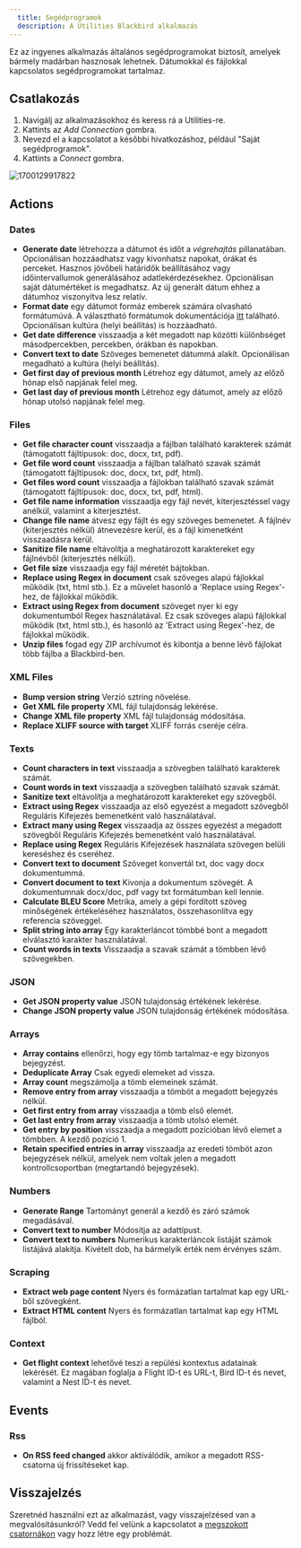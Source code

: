 ```yaml
---
  title: Segédprogramok
  description: A Utilities Blackbird alkalmazás
---
```


<LinkCard title="Megtekintés a Github-on" target="_blank" href="https://github.com/bb-io/Utilities" icon="github" />

Ez az ingyenes alkalmazás általános segédprogramokat biztosít, amelyek bármely madárban hasznosak lehetnek. Dátumokkal és fájlokkal kapcsolatos segédprogramokat tartalmaz.

## Csatlakozás

1. Navigálj az alkalmazásokhoz és keress rá a Utilities-re.
2. Kattints az _Add Connection_ gombra.
3. Nevezd el a kapcsolatot a későbbi hivatkozáshoz, például "Saját segédprogramok".
4. Kattints a _Connect_ gombra.

![1700129917822](https://raw.githubusercontent.com/bb-io/Utilities/main/image/README/1700129917822.png)

## Actions

### Dates

- **Generate date** létrehozza a dátumot és időt a _végrehajtás_ pillanatában. Opcionálisan hozzáadhatsz vagy kivonhatsz napokat, órákat és perceket. Hasznos jövőbeli határidők beállításához vagy időintervallumok generálásához adatlekérdezésekhez. Opcionálisan saját dátumértéket is megadhatsz. Az új generált dátum ehhez a dátumhoz viszonyítva lesz relatív.
- **Format date** egy dátumot formáz emberek számára olvasható formátumúvá. A választható formátumok dokumentációja [itt](https://ss64.com/ps/syntax-dateformats.html) található. Opcionálisan kultúra (helyi beállítás) is hozzáadható.
- **Get date difference** visszaadja a két megadott nap közötti különbséget másodpercekben, percekben, órákban és napokban.
- **Convert text to date** Szöveges bemenetet dátummá alakít. Opcionálisan megadható a kultúra (helyi beállítás).
- **Get first day of previous month** Létrehoz egy dátumot, amely az előző hónap első napjának felel meg.
- **Get last day of previous month** Létrehoz egy dátumot, amely az előző hónap utolsó napjának felel meg.

### Files

- **Get file character count** visszaadja a fájlban található karakterek számát (támogatott fájltípusok: doc, docx, txt, pdf).
- **Get file word count** visszaadja a fájlban található szavak számát (támogatott fájltípusok: doc, docx, txt, pdf, html).
- **Get files word count** visszaadja a fájlokban található szavak számát (támogatott fájltípusok: doc, docx, txt, pdf, html).
- **Get file name information** visszaadja egy fájl nevét, kiterjesztéssel vagy anélkül, valamint a kiterjesztést.
- **Change file name** átvesz egy fájlt és egy szöveges bemenetet. A fájlnév (kiterjesztés nélkül) átnevezésre kerül, és a fájl kimenetként visszaadásra kerül.
- **Sanitize file name** eltávolítja a meghatározott karaktereket egy fájlnévből (kiterjesztés nélkül).
- **Get file size** visszaadja egy fájl méretét bájtokban.
- **Replace using Regex in document** csak szöveges alapú fájlokkal működik (txt, html stb.). Ez a művelet hasonló a 'Replace using Regex'-hez, de fájlokkal működik.
- **Extract using Regex from document** szöveget nyer ki egy dokumentumból Regex használatával. Ez csak szöveges alapú fájlokkal működik (txt, html stb.), és hasonló az 'Extract using Regex'-hez, de fájlokkal működik.
- **Unzip files** fogad egy ZIP archívumot és kibontja a benne lévő fájlokat több fájlba a Blackbird-ben.

### XML Files

- **Bump version string** Verzió sztring növelése.
- **Get XML file property** XML fájl tulajdonság lekérése.
- **Change XML file property** XML fájl tulajdonság módosítása.
- **Replace XLIFF source with target** XLIFF forrás cseréje célra.

### Texts

- **Count characters in text** visszaadja a szövegben található karakterek számát.
- **Count words in text** visszaadja a szövegben található szavak számát.
- **Sanitize text** eltávolítja a meghatározott karaktereket egy szövegből.
- **Extract using Regex** visszaadja az első egyezést a megadott szövegből Reguláris Kifejezés bemenetként való használatával.
- **Extract many using Regex** visszaadja az összes egyezést a megadott szövegből Reguláris Kifejezés bemenetként való használatával.
- **Replace using Regex** Reguláris Kifejezések használata szövegen belüli kereséshez és cseréhez.
- **Convert text to document** Szöveget konvertál txt, doc vagy docx dokumentummá.
- **Convert document to text** Kivonja a dokumentum szövegét. A dokumentumnak docx/doc, pdf vagy txt formátumban kell lennie.
- **Calculate BLEU Score** Metrika, amely a gépi fordított szöveg minőségének értékeléséhez használatos, összehasonlítva egy referencia szöveggel.
- **Split string into array** Egy karakterláncot tömbbé bont a megadott elválasztó karakter használatával.
- **Count words in texts** Visszaadja a szavak számát a tömbben lévő szövegekben.
  
### JSON

- **Get JSON property value** JSON tulajdonság értékének lekérése.
- **Change JSON property value** JSON tulajdonság értékének módosítása.

### Arrays

- **Array contains** ellenőrzi, hogy egy tömb tartalmaz-e egy bizonyos bejegyzést.
- **Deduplicate Array** Csak egyedi elemeket ad vissza.
- **Array count** megszámolja a tömb elemeinek számát.
- **Remove entry from array** visszaadja a tömböt a megadott bejegyzés nélkül.
- **Get first entry from array** visszaadja a tömb első elemét.
- **Get last entry from array** visszaadja a tömb utolsó elemét.
- **Get entry by position** visszaadja a megadott pozícióban lévő elemet a tömbben. A kezdő pozíció 1.
- **Retain specified entries in array** visszaadja az eredeti tömböt azon bejegyzések nélkül, amelyek nem voltak jelen a megadott kontrollcsoportban (megtartandó bejegyzések).

### Numbers

- **Generate Range** Tartományt generál a kezdő és záró számok megadásával.
- **Convert text to number** Módosítja az adattípust.
- **Convert text to numbers** Numerikus karakterláncok listáját számok listájává alakítja. Kivételt dob, ha bármelyik érték nem érvényes szám.

### Scraping

- **Extract web page content** Nyers és formázatlan tartalmat kap egy URL-ből szövegként.
- **Extract HTML content** Nyers és formázatlan tartalmat kap egy HTML fájlból.

### Context

- **Get flight context** lehetővé teszi a repülési kontextus adatainak lekérését. Ez magában foglalja a Flight ID-t és URL-t, Bird ID-t és nevet, valamint a Nest ID-t és nevet.

## Events

### Rss

- **On RSS feed changed** akkor aktiválódik, amikor a megadott RSS-csatorna új frissítéseket kap.

## Visszajelzés

Szeretnéd használni ezt az alkalmazást, vagy visszajelzésed van a megvalósításunkról? Vedd fel velünk a kapcsolatot a [megszokott csatornákon](https://www.blackbird.io/) vagy hozz létre egy problémát.